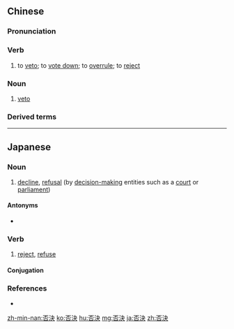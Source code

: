 {{also|否决}}
==Chinese==
{{zh-forms|s=否决}}

===Pronunciation===
{{zh-pron
|m=fǒujué
|c=fau2 kyut3
|h=pfs=féu-kiet
|mn=hió-koat/hó͘-koat/hóⁿ-koat
|cat=v,n
}}

===Verb===
{{zh-verb}}

# to [[veto]]; to [[vote down]]; to [[overrule]]; to [[reject]]

===Noun===
{{zh-noun}}

# [[veto]]

===Derived terms===
{{zh-der|否決權|口袋否決}}

{{zh-cat|Advanced}}

----

==Japanese==
{{ja-kanjitab|ひ|けつ|yomi=on}}

===Noun===
{{ja-noun|ひけつ}}

# [[decline]], [[refusal]] (by [[decision-making]] entities such as a [[court]] or [[parliament]])

====Antonyms====
* {{ja-r|可決|かけつ}}

===Verb===
{{ja-verb-suru|ひけつ}}

# [[reject]], [[refuse]]
#: {{ja-usex|法案は'''否決'''されました。|ほうあん は '''ひけつ''' されました。|The bill was rejected by the Parliament.}}

====Conjugation====
{{ja-suru|ひけつ}}

===References===
* {{R:Shogakukan}}

[[zh-min-nan:否決]]
[[ko:否決]]
[[hu:否決]]
[[mg:否決]]
[[ja:否決]]
[[zh:否決]]